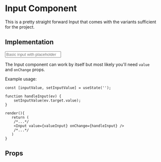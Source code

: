 
<Meta title="Input" component={Input} />

# Input Component

This is a pretty straight forward Input that comes with the variants sufficient for the project.

## Implementation

<Preview>
  <Story name="default">
    <Input placeholder="Basic input with placeholder" />
  </Story>
</Preview>

The Input component can work by itself but most likely you'll need `value` and `onChange` props.

Example usage:

```tsx
const [inputValue, setInputValue] = useState('');

function handleInput(ev) {
    setInputValue(ev.target.value);
}

render(){
   return (
    /*...*/
    <Input value={valueInput} onChange={handleInput} />
    /*...*/
   )
}
```

## Props

<Props of={Input} />

